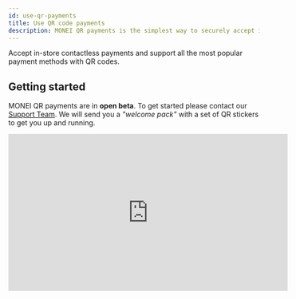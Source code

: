 ```yaml
---
id: use-qr-payments
title: Use QR code payments
description: MONEI QR payments is the simplest way to securely accept in-store contactless payments and support all the most popular payment methods with QR codes.
---
```


Accept in-store contactless payments and support all the most popular payment methods with QR codes.

## Getting started

MONEI QR payments are in **open beta**. To get started please contact our [Support Team](https://support.monei.com/hc/requests/new). We will send you a _"welcome pack"_ with a set of QR stickers to get you up and running.

<div className="video-wrapper">
  <iframe
    width="560"
    height="315"
    src="https://www.youtube.com/embed/oj2i-mH3Mtg"
    title="YouTube video player"
    frameBorder="0"
    allow="accelerometer; autoplay; clipboard-write; encrypted-media; gyroscope; picture-in-picture"
    allowFullScreen
  />
</div>

Login into https://tpv.monei.com/ with your credentials from https://dashboard.monei.com/ and register received QR codes. After registering the QR code you can create a payment that will be automatically attached to this QR code.

:::note
The payment is accessible through the QR code during **3 minutes**, after that you need to create a new payment.
:::

## Demo


<div className="flex-container">
  <img src="/img/qr.png" alt="QR" width="300" height="300" />
  <ArrowRightIcon style={{width: 50, margin: '0 50px', color: 'var(--docsearch-muted-color)'}} />
  <img src="/img/qr-demo.png" alt="QR demo" width="420" />
</div>

## Create QR payments programmatically

Each QR code is associated with a Point of Sale. To create a payment associated with a specific QR code you need to pass `pointOfSaleId`.
To get your `pointOfSaleId` please contact our [Support Team](https://support.monei.com/hc/requests/new).

### 1. Create a new payment on your server.


<Tabs
  defaultValue="curl"
  groupId="code"
  values={[
    {label: 'cURL', value: 'curl'},
    {label: 'Node.js', value: 'node'},
    {label: 'PHP', value: 'php'}
  ]}>
<TabItem value="curl">

```shell script {8} title="POST https://api.monei.com/v1/payments"
curl --request POST 'https://api.monei.com/v1/payments' \
--header 'Authorization: pk_test_3c140607778e1217f56ccb8b50540e00' \
--header 'Content-Type: application/json' \
--data-raw '{
    "amount": 110,
    "currency": "EUR",
    "orderId": "14379133960355",
    "pointOfSaleId": 'fb269cccfa0cc021f5d0b8eb1421646c696213e1',
    "callbackUrl": "https://example.com/checkout/callback"
}'
```

</TabItem>

<TabItem value="node">

```js {7} title="server.js"
const {Monei} = require('@monei-js/node-sdk');
const monei = new Monei('pk_test_36cf3e8a15eff3f5be983562ea6b13ec');
monei.payments.create({
  amount: 110,
  currency: 'EUR',
  orderId: '14379133960355',
  pointOfSaleId: 'fb269cccfa0cc021f5d0b8eb1421646c696213e1',
  callbackUrl: 'https://example.com/checkout/callback'
});
```

</TabItem>
<TabItem value="php">

```php {6} title="server.php"
$monei = new Monei\MoneiClient('pk_test_36cf3e8a15eff3f5be983562ea6b13ec');
$monei->payments->create([
  'amount' => 110,
  'currency' => 'EUR',
  'orderId' => '14379133960355',
  'pointOfSaleId' => 'fb269cccfa0cc021f5d0b8eb1421646c696213e1',
  'callbackUrl' => 'https://example.com/checkout/callback'
]);
```

</TabItem>
</Tabs>

The following parameters are required:

- **amount** `positive integer` - Amount intended to be collected by this payment. A positive integer representing how much to charge in the smallest currency unit (e.g., 100 cents to charge 1.00 USD)
- **currency** `string` - Three-letter [ISO currency code](https://en.wikipedia.org/wiki/ISO_4217), in uppercase. Must be a supported currency.
- **orderId** `string` - An order ID from your system. A unique identifier that can be used to reconcile the payment with your internal system.
- **pointOfSaleId** `string` - A unique identifier of the Point of Sale.
- **callbackUrl** `string` - The URL to which a payment result should be sent asynchronously.

Check all available [request parameters](/api/#operation/payments_create).

After the payment is created it is immediately available through the QR code attached to the Point of Sale.

:::note
As an alternative you can present to the user a unique QR code generated for this specifc payment. To access the QR code image construct the following url `https://secure.monei.com/payments/{{payment_id}}/qr`

You can directly render it on to your webpage using this html code:

```html
<img src="https://secure.monei.com/payments/{{payment_id}}/qr" width="300" height="300" />
```

:::

### 2. Customer completes the payment

Customer completes the payment on the hosted payment page and is redirected to the receipt page where he can optionally enter his email to receive the receipt.

### 3. An asynchronous request is sent to your server

MONEI will notify you about the payment status by sending an HTTP POST request to the `callbackUrl`. The request body will contain the full [payment object](/api/#section/Payment-object) in JSON format.

This ensures that you get the payment status even when the customer closed the browser window or lost Internet connection.

The request also contains a `MONEI-Signature` header. [Verify this signature](guides/verify-signature.mdx) to confirm that the received request is sent from MONEI.

To acknowledge the receipt of the request, your endpoint must return a `200` HTTP status code to MONEI. All other response codes, including `3xx` codes, indicate to MONEI that you did not receive the event.

If MONEI does not receive a `200` HTTP status code, the notification attempt is repeated. After multiple failures to send the notification over multiple days, MONEI marks the request as failed and stops trying to send it to your endpoint.
